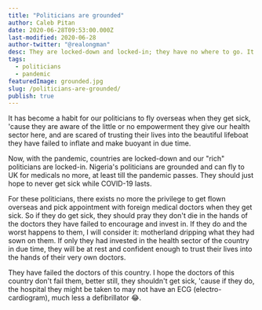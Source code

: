 ```yaml
---
title: "Politicians are grounded"
author: Caleb Pitan
date: 2020-06-28T09:53:00.000Z
last-modified: 2020-06-28
author-twitter: "@realongman"
desc: They are locked-down and locked-in; they have no where to go. It's time motherland dripped what they had sown on them.
tags:
  - politicians
  - pandemic
featuredImage: grounded.jpg
slug: /politicians-are-grounded/
publish: true
---
```


It has become a habit for our politicians to fly overseas when they get sick, 'cause they are aware of the little or no empowerment they give our health sector here, and are scared of trusting their lives into the beautiful lifeboat they have failed to inflate and make buoyant in due time.

Now, with the pandemic, countries are locked-down and our "rich" politicians are locked-in. Nigeria's politicians are grounded and can fly to UK for medicals no more, at least till the pandemic passes. They should just hope to never get sick while COVID-19 lasts.

For these politicians, there exists no more the privilege to get flown overseas and pick appointment with foreign medical doctors when they get sick. So if they do get sick, they should pray they don't die in the hands of the doctors they have failed to encourage and invest in. If they do and the worst happens to them, I will consider it: motherland dripping what they had sown on them. If only they had invested in the health sector of the country in due time, they will be at rest and confident enough to trust their lives into the hands of their very own doctors.

They have failed the doctors of this country. I hope the doctors of this country don't fail them, better still, they shouldn't get sick, 'cause if they do, the hospital they might be taken to may not have an ECG (electro-cardiogram), much less a defibrillator 😂.
